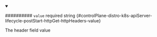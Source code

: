 
<details className="config-field" data-expandable="false" open>
<summary>

########## `value` <span className="config-field-required" data-required="false">required</span> <span className="config-field-type">string</span> <span className="config-field-default"></span> <span className="config-field-enum"></span> {#controlPlane-distro-k8s-apiServer-lifecycle-postStart-httpGet-httpHeaders-value}

The header field value

</summary>



</details>
